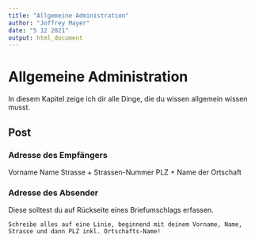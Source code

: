 ```yaml
---
title: "Allgemeine Administration"
author: "Joffrey Mayer"
date: "5 12 2021"
output: html_document
---
```


# Allgemeine Administration

In diesem Kapitel zeige ich dir alle Dinge, die du wissen allgemein wissen musst.

## Post

### Adresse des Empfängers

Vorname Name
Strasse + Strassen-Nummer
PLZ + Name der Ortschaft


### Adresse des Absender 

Diese solltest du auf Rückseite eines Briefumschlags erfassen.

```Schreibe alles auf eine Linie, beginnend mit deinem Vorname, Name, Strasse und dann PLZ inkl. Ortschafts-Name!```


